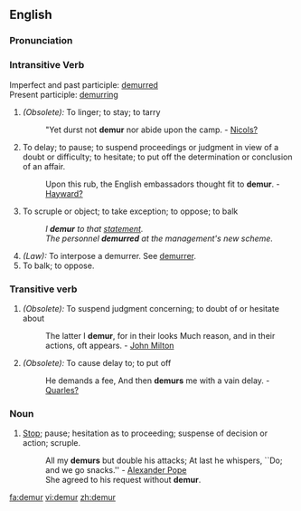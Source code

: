 ==English==

===Pronunciation===
{{IPA|/dɪˈmɜː/}}

===Intransitive Verb===
Imperfect and past participle: [[demurred]] <br>
Present participle: [[demurring]]

#''(Obsolete):'' To linger; to stay; to tarry
#:"Yet durst not '''demur''' nor abide upon the camp. - [[Nicols?]]                                              
#To delay; to pause; to suspend proceedings or judgment in view of a doubt or difficulty; to hesitate; to put off the determination or conclusion of an affair.
#:Upon this rub, the English embassadors thought fit to '''demur'''. - [[Hayward?]]
#To scruple or object; to take exception; to oppose; to balk
#:''I '''demur''' to that [[statement]].''
#:''The personnel '''demurred''' at the management's new scheme.''
#''(Law):'' To interpose a demurrer. See [[demurrer]].
#To balk; to oppose.


===Transitive verb===
#''(Obsolete):'' To suspend judgment concerning; to doubt of or hesitate about
#:The latter I '''demur''', for in their looks Much reason, and in their actions, oft appears. - [[w:John Milton|John Milton]]
#''(Obsolete):'' To cause delay to; to put off
#:He demands a fee, And then '''demurs''' me with a vain delay. - [[Quarles?]]

===Noun===
#[[Stop]]; pause; hesitation as to proceeding; suspense of decision or action; scruple.
#:All my '''demurs''' but double his attacks; At last he whispers, ``Do; and we go snacks.'' - [[w:Alexander Pope|Alexander Pope]]
#:She agreed to his request without '''demur'''.

[[fa:demur]]
[[vi:demur]]
[[zh:demur]]